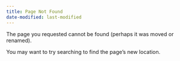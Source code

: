 ```yaml
---
title: Page Not Found
date-modified: last-modified
---
```


The page you requested cannot be found (perhaps it was moved or renamed).

You may want to try searching to find the page's new location.